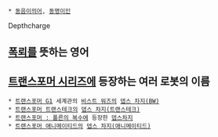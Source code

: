  * [[동음이의어]], [[동명이인]]

Depthcharge

== [[폭뢰]]를 뜻하는 영어 ==

== [[트랜스포머 시리즈]]에 등장하는 여러 로봇의 이름 ==
 * [[트랜스포머 G1]] 세계관의 [[비스트 워즈]]의 [[뎁스 차지(BW)]]
 * [[트랜스포머 트랜스테크]]의 [[뎁스 차지(트랜스테크)]]
 * [[트랜스포머 : 폴른의 복수]]에 등장한 [[뎁스차지]]
 * [[트랜스포머 애니메이티드]]의 [[뎁스 차지(애니메이티드)]]
